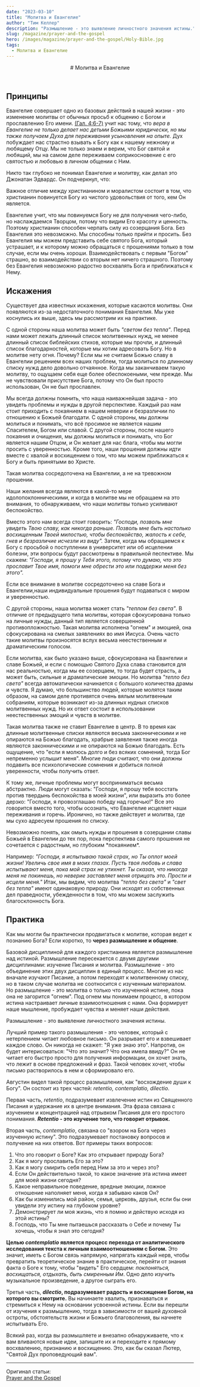 ```yaml
---
date: "2023-03-10"
title: "Молитва и Евангелие"
author: "Тим Келлер"
description: "Размышление - это выявление личностного значения истины."
slug: /magazine/prayer-and-the-gospel
hero: /images/magazine/prayer-and-the-gospel/Holy-Bible.jpg
tags:
  - Молитва и Евангелие
---
```


<Header
  src="/images/magazine/prayer-and-the-gospel/Holy-Bible.jpg"
  date="2023-03-10"
  author="Тим Келлер"
>
  # Молитва и Евангелие
</Header>

## Принципы

Евангелие совершает одно из базовых действий в нашей жизни - это изменение молитвы от обычных просьб к общению с Богом и прославлению Его имени.
[(Гал. 4:6-7)](https://bible.by/nrt/55/4/) учит нас тому, что *вера в Евангелие не только делает нас детьми Божьими юридически, но мы также получаем Духа для переживания усыновления на опыте.* Дух побуждает нас страстно взывать к Богу как к нашему нежному и любящему Отцу. Мы не только знаем и верим, что Бог святой и любящий, мы на самом деле переживаем соприкосновение с его святостью и любовью в личном общении с Ним.

Никто так глубоко не понимал Евангелие и молитву, как делал это Джонатан Эдвардс. Он подчеркнул, что:

  <Quote author="Джонатан Эдвардс">
  Важное отличие между христианином и моралистом состоит в том, что христианин повинуется Богу из чистого удовольствия от того, кем Он является.
  </Quote>

Евангелие учит, что мы повинуемся Богу не для получения чего-либо, но наслаждаемся Творцом, потому что видим Его красоту и ценность. Поэтому христианин способен черпать силу из созерцания Бога. Без Евангелия это невозможно. Мы способны только прийти и просить. Без Евангелия мы можем представить себе святого Бога, который устрашает, и к которому можно обращаться с прошениями только в том случае, если мы очень хороши.
Взаимодействовать с первым "Богом" страшно, во взаимодействии со вторым нет ничего страшного. Поэтому без Евангелия невозможно радостно восхвалять Бога и приближаться к Нему.

## Искажения

Существует два известных искажения, которые касаются молитвы. Они появляются из-за недостаточного понимания Евангелия. Мы уже коснулись их выше, здесь мы рассмотрим их на практике.

С одной стороны наша молитва может быть *"светом без тепла"*. Перед нами может лежать длинный список молитвенных нужд, не менее длинный список библейских стихов, которые мы прочли, и длинный список благодарностей, которые мы хотим адресовать Богу. Но в молитве нету огня. Почему? Если мы не считаем Божью славу в Евангелии решением всех наших проблем, тогда молиться по длинному списку нужд дело довольно отчаянное.
Когда мы заканчиваем такую молитву, то ощущаем себя еще более обеспокоеными, чем прежде. Мы не чувствовали присутствие Бога, потому что Он был просто использован, Он не был прославлен.

Мы всегда должны помнить, что наша наиважнейшая задача - это увидеть проблемы и нужды в другой перспективе. Каждый раз нам стоит приходить с покаянием в нашем неверии и безразличии по отношению к Божьей благодати.
С одной стороны, мы должны молиться и понимать, что всё просимое не является нашим Спасителем, Богом или славой. С другой стороны, после нашего покаяния и очищения, мы должны молиться и понимать, что Бог является нашим Отцом, и Он желает для нас блага, чтобы мы могли просить с уверенностью.
Кроме того, наши прошения должны идти вместе с хвалой и восхищением о том, что мы можем приближаться к Богу и быть принятыми во Христе.

Такая молитва сосредоточена на Евангелии, а не на тревожном прошении.

<ColoredTextBlock color="--accent-coffee">
  Наши желания всегда являются в какой-то мере идолопоклонническими, и когда в молитве мы не обращаем на это внимания, то обнаруживаем, что наши молитвы только усиливают беспокойство.
</ColoredTextBlock>

Вместо этого нам всегда стоит говорить: *"Господи, позволь мне увидеть Твою славу, как никогда раньше. Позволь мне быть настолько восхищенным Твоей милостью, чтобы беспокойство, жалость к себе, гнев и безразличие исчезли из виду".*
Затем, когда мы обращаемся к Богу с просьбой о поступлении в университет или об исцелении болезни, эти вопросы будут рассмотрены в правильной песпективе. Мы скажем: *"Господи, я прошу у Тебя этого, потому что думаю, что это прославит Твое имя, помоги мне обрести это или поддержи меня без этого".*

<Thought>
  Если все внимание в молитве сосредоточено на
  <HighlightedTextBlock color="--accent-pink">славе Бога и Евангелии,</HighlightedTextBlock>наши индивидуальные прошения будут подаваться с миром и уверенностью.
</Thought>

С другой стороны, наша молитва может стать *"теплом без света"*. В отличие от предыдущего типа молитвы, которая сфокусирована только на личные нужды, данный тип является совершенной противопложностью. Такая молитва исполнена "огнем" и эмоцией, она сфокусирована на смелых заявлениях во имя Иисуса.
Очень часто такие молитвы произносятся вслух весьма неестественным и драматическим голосом.

Если молитва, как было указано выше, сфокусирована на Евангелии и славе Божьей, и если с помощью Святого Духа слава становится для нас реальностью, когда мы ее созерцаем, то тогда будет страсть, а может быть, сильные и драматические эмоции.
Но молитва *"тепло без света"* всегда автоматически начинается с большого количества драмы и чувств. Я думаю, что большинство людей, которые молятся таким образом, на самом деле противятся очень вялым молитвенным собраниям, которые возникают из-за длинных нудных списков молитвенных нужд.
Но их ответ состоит в использовании неестественных эмоций и чувств в молитве.

Такая молитва также не ставит Евангелие в центр. В то время как длинные молитвенные списки являются весьма законническими и не опираются на Божью благодать, храбрые заявления также иногда являются законническими и не опираются на Божью благодать. Есть ощущение, что "если я молюсь долго и без всяких сомнений, тогда Бог непременно услышит меня".
Многие люди считают, что они должны подавить все психологические сомнения и добиться полной уверенности, чтобы получить ответ.

К тому же, личные проблемы могут восприниматься весьма абстрактно. Люди могут сказать: "Господи, я прошу тебя восстать против твердынь беспокойства в моей жизни", или выразить это более дерзко: "Господи, я провозглашаю победу над горечью!" Все это говорится вместо того, чтобы осознать, что Евангелие исцеляет наши переживания и горечь.
Иронично, но также действует и молитва, где мы сухо адресуем прошения по списку.

<ColoredTextBlock color="--accent-coffee">
  Невозможно понять, как омыть нужды и прошения в созерцании славы Божьей в Евангелии до тех пор, пока перспектива самого прошения не сочетается с радостным, но глубоким *покаянием*.
</ColoredTextBlock>

Например: *"Господи, я испытываю такой страх, но Ты оплот моей жизни! Увеличь свое имя в моих глазах. Пусть твоя любовь и слава испытывают меня, пока мой страх не утихнет. Ты сказал, что никогда меня не покинешь, но неверие заставляет меня отрицать это. Прости и исцели меня."*
Итак, мы видим, что молитва *"тепло без света"* и *"свет без тепла"* имеют одинаковую природу. Они исходят из собственных дел праведности, убежденности в том, что мы можем заслужить благосклонность Бога.

## Практика

Как мы могли бы практически продвигаться к молитве, которая ведет к познанию Бога? Если коротко, то **через размышление и общение**.

Базовой дисциплиной для каждого христианина является размышление над истиной. Размышление пересекается с двумя другими дисциплинами: изучение Писания и молитва. Размышление - это объединение этих двух дисциплин в единый процесс. Многие из нас вначале изучают Писание, а потом переходят к молитвенному списку, но в таком случае молитва не соотносится с изученным материалом.
Но размышление - это молитва о только что изученной истине, пока она не загорится "огнем". Под огнем мы понимаем процесс, в котором истина настраивает личные взаимоотношения с нами. Она формирует наше мышление, пробуждает чувства и меняет наши действия.

<Thought>
  Размышление - это выявление <HighlightedTextBlock color="--accent-pink">личностного значения истины.</HighlightedTextBlock>
</Thought>

Лучший пример такого размышления - это человек, который с нетерпением читает любовное письмо. Он разрывает его и взвешивает каждое слово. Он никогда не скажет: "Я уже знаю это". Напротив, он будет интерисоваться: "Что это значит? Что она имела ввиду?" Он не читает его быстро просто для получения информации, он хочет знать, что лежит в основе предложений и фраз.
Такой человек хочет, чтобы письмо растворилось в нем и сформировало его.

Августин видел такой процесс размышления, как "восхождение души к Богу". Он состоит из трех частей: *retentio, contemplatio, dilectio.*

Первая часть, *retentio*, подразумевает извлечение истин из Священного Писания и удержание их в центре внимания. Эта фраза связана с изучением и концентрацией над отрывком Писания для его простого понимания.
***Retentio* - это изучение того, что говорит отрывок.**

Вторая часть, *contemplatio*, связана со "взором на Бога через изученную истину". Это подразумевает постановку вопросов и получение на них ответов. Вот примеры таких вопросов:
1. Что это говорит о Боге? Как это открывает природу Бога?
2. Как я могу прославить Его за это?
3. Как я могу смирить себя перед Ним за это и через это?
4. Если Он действительно такой, то какое значение эта истина имеет для моей жизни сегодня?
5. Какое неправильное поведение, вредные эмоции, ложное отношение наполняет меня, когда я забываю каков Он?
6. Как бы изменились мой район, семья, церковь, друзья, если бы они увидели эту истину на глубоком уровне?
7. Демонстрирует ли моя жизнь, что я помню и действую исходя из этой истины?
8. Господь, что Ты мне пытаешься рассказать о Себе и почему Ты хочешь, чтобы я знал это сегодня?

**Целью *contemplatio* является процесс перехода от аналитического исследования текста к личным взаимоотношениям с Богом.** Это значит, иметь с Богом связь напрямую, напрягать каждый нерв, чтобы превратить теоретическое знание в практическое, перейти от знания факта о Боге к тому, чтобы "видеть" Его сердцем: *поклоняться, восхищаться, отдыхать, быть смиренным Им*.
Одно дело изучить музыкальное произведение, а другое сыграть его.

Третья часть, ***dilectio*, подразумевает радость и восхищение Богом, на которого вы смотрите.** Вы начинаете хвалить, признаваться и стремиться к Нему на основании усвоенной истины. Если вы перешли от изучения к размышлению, тогда в зависимости от вашей духовной остроты, обстоятельств жизни и Божьего благоволения, вы начнете испытывать Его.

Всякий раз, когда вы размышляете и внезапно обнаруживаете, что к вам вливаются новые идеи, запишите их и переходите к прямому восхвалению, признанию и восхищению. Это, как бы сказал Лютер, "Святой Дух проповедующий вам".

---

Оригинал статьи:\
[Prayer and the Gospel](https://www.redeemer.com/learn/prayer/prayer_and_fasting/prayer_and_the_gospel)
